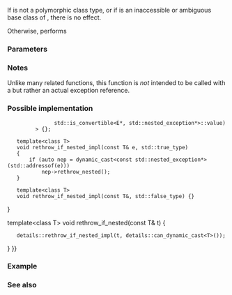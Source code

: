{{cpp/title|rethrow_if_nested}}
{{cpp/error/navbar}}
{{ddcla|header=exception|since=c++11|constexpr=c++26|
template&lt; class E &gt;
void rethrow_if_nested( const E&amp; e );
}}

If {{tt|E}} is not a polymorphic class type, or if {{lc|std::nested_exception}} is an inaccessible or ambiguous base class of {{tt|E}}, there is no effect.

Otherwise, performs

{{source|1=
if (auto p = dynamic_cast&lt;const std::nested_exception*&gt;(std::addressof(e)))
    p-&gt;rethrow_nested();
}}

===Parameters===
{{par begin}}
{{par|e|the exception object to rethrow}}
{{par end}}

===Notes===
Unlike many related functions, this function is ''not'' intended to be called with a {{c|std::exception_ptr}} but rather an actual exception reference.

{{ftm begin}}
{{ftm|__cpp_lib_constexpr_exceptions|value=202411L|std=C++26|{{c/core|constexpr}} for exception types}}
{{ftm end}}

===Possible implementation===
{{eq fun|1=
namespace details
{
    template&lt;class E&gt;
    struct can_dynamic_cast
        : std::integral_constant&lt;bool,
              std::is_polymorphic&lt;E&gt;::value &amp;&amp;
              (!std::is_base_of&lt;std::nested_exception, E&gt;::value {{!!}} 
                std::is_convertible&lt;E*, std::nested_exception*&gt;::value)
          &gt; {};

    template&lt;class T&gt;
    void rethrow_if_nested_impl(const T&amp; e, std::true_type)
    {
        if (auto nep = dynamic_cast&lt;const std::nested_exception*&gt;(std::addressof(e)))
            nep-&gt;rethrow_nested();
    }

    template&lt;class T&gt;
    void rethrow_if_nested_impl(const T&amp;, std::false_type) {}
}

template&lt;class T&gt;
void rethrow_if_nested(const T&amp; t)
{
    details::rethrow_if_nested_impl(t, details::can_dynamic_cast&lt;T&gt;());
}
}}

===Example===
{{include|cpp/error/example_nested_exception}}

===See also===
{{dsc begin}}
{{dsc inc|cpp/error/dsc nested_exception}}
{{dsc inc|cpp/error/dsc throw_with_nested}}
{{dsc end}}

{{langlinks|de|es|fr|it|ja|pt|ru|zh}}